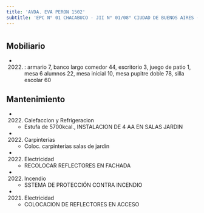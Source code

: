 ```yaml
---
title: 'AVDA. EVA PERON 1502'
subtitle: 'EPC N° 01 CHACABUCO - JII N° 01/08° CIUDAD DE BUENOS AIRES - CENS N° 30'
---
```


#


## Mobiliario

*  (2022) : armario 7, banco largo comedor 44, escritorio 3, juego de patio 1, mesa 6 alumnos 22, mesa inicial 10, mesa pupitre doble 78, silla escolar 60 





## Mantenimiento

*  (2022) Calefaccion y Refrigeracion 
    + Estufa de 5700kcal., INSTALACION DE 4 AA EN SALAS JARDIN

*  (2022) Carpinterías 
    + Coloc. carpinterias salas de jardin

*  (2022) Electricidad 
    + RECOLOCAR REFLECTORES EN FACHADA

*  (2022) Incendio 
    + SSTEMA DE PROTECCIÓN CONTRA INCENDIO

*  (2021) Electricidad 
    + COLOCACION DE REFLECTORES EN ACCESO



